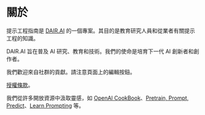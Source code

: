# 關於

提示工程指南是 [DAIR.AI](https://github.com/dair-ai) 的一個專案。其目的是教育研究人員和從業者有關提示工程的知識。

DAIR.AI 旨在普及 AI 研究、教育和技術。我們的使命是培育下一代 AI 創新者和創作者。

我們歡迎來自社群的貢獻。請注意頁面上的編輯按鈕。

[授權條款](https://github.com/dair-ai/Prompt-Engineering-Guide#license)。

我們從許多開放資源中汲取靈感，如 [OpenAI CookBook](https://github.com/openai/openai-cookbook)、[Pretrain, Prompt, Predict](http://pretrain.nlpedia.ai/)、[Learn Prompting](https://learnprompting.org/) 等。
